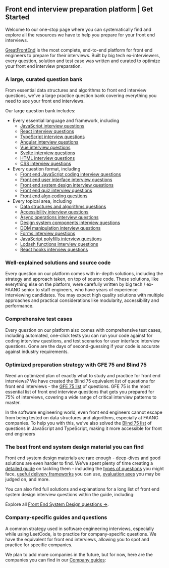 ## Front end interview preparation platform | Get Started

Welcome to our one-stop page where you can systematically find and explore all the resources we have to help you prepare for your front end interviews.

[GreatFrontEnd](/) is the most complete, end-to-end platform for front end engineers to prepare for their interviews. Built by big tech ex-interviewers, every question, solution and test case was written and curated to optimize your front end interview preparation.

### A large, curated question bank

From essential data structures and algorithms to front end interview questions, we've a large practice question bank covering everything you need to ace your front end interviews.

Our large question bank includes:

- Every essential language and framework, including
  - [JavaScript interview questions](/questions/javascript-interview-questions)
  - [React interview questions](/questions/react-interview-questions)
  - [TypeScript interview questions](/questions/typescript-interview-questions)
  - [Angular interview questions](/questions/angular-interview-questions)
  - [Vue interview questions](/questions/vue-interview-questions)
  - [Svelte interview questions](/questions/svelte-interview-questions)
  - [HTML interview questions](/questions/html-interview-questions)
  - [CSS interview questions](/questions/css-interview-questions)
- Every question format, including
  - [Front end JavaScript coding interview questions](/questions/formats/javascript-functions)
  - [Front end user interface interview questions](/questions/formats/ui-coding)
  - [Front end system design interview questions](/questions/formats/system-design)
  - [Front end quiz interview questions](/questions/formats/quiz)
  - [Front end algo coding questions](/questions/formats/algo-coding)
- Every topical area, including
  - [Data structures and algorithms questions](/focus-areas/data-structures-algorithms)
  - [Accessibility interview questions](/focus-areas/accessibility)
  - [Async operations interview questions](/focus-areas/async-operations)
  - [Design system components interview questions](/focus-areas/design-system-components)
  - [DOM manipulation interview questions](/focus-areas/dom-manipulation)
  - [Forms interview questions](/focus-areas/forms)
  - [JavaScript polyfills interview questions](/focus-areas/javascript-polyfills)
  - [Lodash functions interview questions](/focus-areas/lodash)
  - [React hooks interview questions](/focus-areas/react-hooks)

### Well-explained solutions and source code

Every question on our platform comes with in-depth solutions, including the strategy and approach taken, on top of source code. These solutions, like everything else on the platform, were carefully written by big tech / ex-FAANG senior to staff engineers, who have years of experience interviewing candidates. You may expect high quality solutions with multiple approaches and practical considerations like modularity, accessibility and performance.

### Comprehensive test cases

Every question on our platform also comes with comprehensive test cases, including automated, one-click tests you can run your code against for coding interview questions, and test scenarios for user interface interview questions. Gone are the days of second-guessing if your code is accurate against industry requirements.

### Optimized preparation strategy with GFE 75 and Blind 75

Need an optimized plan of exactly what to study and practice for front end interviews? We have created the Blind 75 equivalent list of questions for front end interviews - the [GFE 75 list](/interviews/gfe75) of questions. GFE 75 is the most essential list of front end interview questions that gets you prepared for 75% of interviews, covering a wide range of critical interview patterns to master.

In the software engineering world, even front end engineers cannot escape from being tested on data structures and algorithms, especially at FAANG companies. To help you with this, we've also solved the [Blind 75 list](/interviews/blind75) of questions in JavaScript and TypeScript, making it more accessible for front end engineers

### The best front end system design material you can find

Front end system design materials are rare enough - deep-dives and good solutions are even harder to find. We've spent plenty of time creating a [detailed guide](/front-end-system-design-playbook) on tackling them - including the [types of questions](/front-end-system-design-playbook/types-of-questions) you might face, [useful delivery frameworks](/front-end-system-design-playbook/framework) you can use, [evaluation axes](/front-end-system-design-playbook/evaluation-axes) you may be judged on, and more.

You can also find full solutions and explanations for a long list of front end system design interview questions within the guide, including:

<QuestionsSystemDesignList />

Explore all [Front End System Design questions →](/questions/system-design).

### Company-specific guides and questions

A common strategy used in software engineering interviews, especially while using LeetCode, is to practice for company-specific questions. We have the equivalent for front end interviews, allowing you to spot and practice for specific companies.

We plan to add more companies in the future, but for now, here are the companies you can find in our [Company guides](/interviews/company):

<GuideLists />
